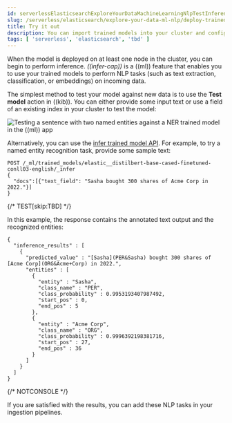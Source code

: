 ```yaml
---
id: serverlessElasticsearchExploreYourDataMachineLearningNlpTestInference
slug: /serverless/elasticsearch/explore-your-data-ml-nlp/deploy-trained-models/try-it-out
title: Try it out
description: You can import trained models into your cluster and configure them for specific NLP tasks.
tags: [ 'serverless', 'elasticsearch', 'tbd' ]
---
```


When the model is deployed on at least one node in the cluster, you can begin to
perform inference. _((infer-cap))_ is a ((ml)) feature that enables you to use 
your trained models to perform NLP tasks (such as text extraction, 
classification, or embeddings) on incoming data.

The simplest method to test your model against new data is to use the
**Test model** action in ((kib)). You can either provide some input text or use a 
field of an existing index in your cluster to test the model:

![Testing a sentence with two named entities against a NER trained model in the **((ml))** app](images/ml/ml-nlp-test-ner.png)

Alternatively, you can use the
[infer trained model API](((ref))/infer-trained-model.html).
For example, to try a named entity recognition task, provide some sample text:

```console
POST /_ml/trained_models/elastic__distilbert-base-cased-finetuned-conll03-english/_infer
{
  "docs":[{"text_field": "Sasha bought 300 shares of Acme Corp in 2022."}]
}
```
{/* TEST[skip:TBD] */}

In this example, the response contains the annotated text output and the
recognized entities:

```console-result
{
  "inference_results" : [
    {
      "predicted_value" : "[Sasha](PER&Sasha) bought 300 shares of [Acme Corp](ORG&Acme+Corp) in 2022.",
      "entities" : [
        {
          "entity" : "Sasha",
          "class_name" : "PER",
          "class_probability" : 0.9953193407987492,
          "start_pos" : 0,
          "end_pos" : 5
        },
        {
          "entity" : "Acme Corp",
          "class_name" : "ORG",
          "class_probability" : 0.9996392198381716,
          "start_pos" : 27,
          "end_pos" : 36
        }
      ]
    }
  ]
}
```
{/* NOTCONSOLE */}

If you are satisfied with the results, you can add these NLP tasks in your
<DocLink id="serverlessElasticsearchExploreYourDataMachineLearningNlpInference">ingestion pipelines</DocLink>.